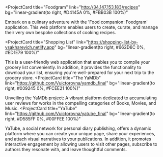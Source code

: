 <ProjectCard
  title="Foodgram"
  link="http://34.147.153.183/recipes"
  bg="linear-gradient(to right, #D4145A 0%, #FBB03B 100%)"
>
  Embark on a culinary adventure with the 'Food companion: Foodgram'
  application. This web platform enables users to create, curate, and manage
  their very own bespoke collections of cooking recipes.
</ProjectCard>

<ProjectCard
  title="Shopping List"
  link="https://shopping-list-by-vsakharevich.netlify.app"
  bg="linear-gradient(to right, #662D8C 0%, #ED1E79 100%)"
>
  This is a user-friendly web application that enables you to compile your
  grocery list conveniently. In addition, it provides the functionality to
  download your list, ensuring you're well-prepared for your next trip to the
  grocery store.
</ProjectCard>
<ProjectCard
  title="The YaMDb"
  link="https://github.com/Vuictorovna/yamdb_final"
  bg="linear-gradient(to right, #009245 0%, #FCEE21 100%)"
>
  Unveiling the YaMDb project: A vibrant platform dedicated to accumulating user
  reviews for works in the compelling categories of Books, Movies, and Music.
</ProjectCard>
<ProjectCard
  title="YaTube"
  link="https://github.com/Vuictorovna/yatube_final"
  bg="linear-gradient(to right, #D585FF 0%, #00FFEE 100%)"
>
  YaTube, a social network for personal diary publishing, offers a dynamic
  platform where you can create your unique page, share your experiences, and
  attach visual narratives to your publications. In addition, it promotes
  interactive engagement by allowing users to visit other pages, subscribe to
  authors they resonate with, and leave thoughtful comments.
</ProjectCard>
